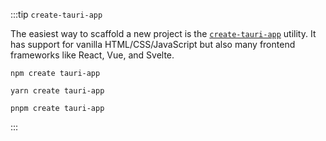 
:::tip `create-tauri-app`

The easiest way to scaffold a new project is the [`create-tauri-app`](https://github.com/tauri-apps/create-tauri-app) utility. It has support for vanilla HTML/CSS/JavaScript but also many frontend frameworks like React, Vue, and Svelte.

<Tabs groupId="package-manager">
<TabItem value="npm" label="npm" default>

```shell
npm create tauri-app
```

</TabItem>
<TabItem value="yarn" label="yarn">

```shell
yarn create tauri-app
```

</TabItem>
<TabItem value="pnpm" label="pnpm">

```shell
pnpm create tauri-app
```

</TabItem>
</Tabs>
:::
